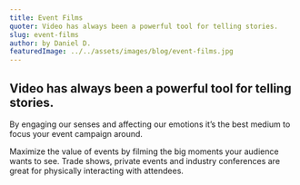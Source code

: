 ```yaml
---
title: Event Films
quoter: Video has always been a powerful tool for telling stories.
slug: event-films
author: by Daniel D.
featuredImage: ../../assets/images/blog/event-films.jpg
---
```


## Video has always been a powerful tool for telling stories.
By engaging our senses and affecting our emotions it’s the best medium to focus your event campaign around.

Maximize the value of events by filming the big moments your audience wants to see. Trade shows, private 
events and industry conferences are great for physically interacting with attendees.
